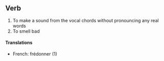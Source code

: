 ==Verb==
#To make a sound from the vocal chords without pronouncing any real words
#To smell bad
====Translations====
*French: frédonner (1)